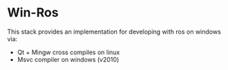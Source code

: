 = Win-Ros =

This stack provides an implementation for developing with ros on windows via:

* Qt + Mingw cross compiles on linux
* Msvc compiler on windows (v2010)



